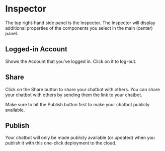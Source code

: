 # Inspector

The top right-hand side panel is the Inspector. The Inspector will display additional properties of the components you select in the main (center) panel.

## Logged-in Account

Shows the Account that you've logged in. Click on it to log-out.

## Share

Click on the Share button to share your chatbot with others. You can share your chatbot with others by sending them the link to your chatbot.

Make sure to hit the Publish button first to make your chatbot publicly available.

## Publish

Your chatbot will only be made publicly available (or updated) when you publish it with this one-click deployment to the cloud.
